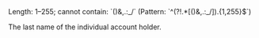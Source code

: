 <ResponseField name="LastName" type="string">
Length: 1–255; cannot contain: `()&,.:_/` (Pattern: `^(?!.*[()&,.:_/]).{1,255}$`)

The last name of the individual account holder.
</ResponseField>